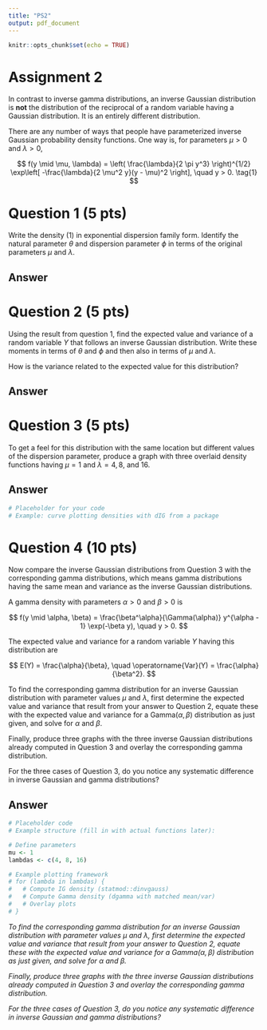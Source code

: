 ```yaml
---
title: "PS2"
output: pdf_document
---
```


```r
knitr::opts_chunk$set(echo = TRUE)
```

# Assignment 2

In contrast to inverse gamma distributions, an inverse Gaussian distribution is **not** the distribution of the reciprocal of a random variable having a Gaussian distribution. It is an entirely different distribution.  

There are any number of ways that people have parameterized inverse Gaussian probability density functions. One way is, for parameters $\mu > 0$ and $\lambda > 0$,

$$
f(y \mid \mu, \lambda) =
\left( \frac{\lambda}{2 \pi y^3} \right)^{1/2}
\exp\left[
-\frac{\lambda}{2 \mu^2 y}(y - \mu)^2
\right], \quad y > 0.
\tag{1}
$$

\newpage

# Question 1 (5 pts)

Write the density (1) in exponential dispersion family form. Identify the natural parameter $\theta$ and dispersion parameter $\phi$ in terms of the original parameters $\mu$ and $\lambda$.

## Answer


\newpage 

# Question 2 (5 pts)

Using the result from question 1, find the expected value and variance of a random variable $Y$ that follows an inverse Gaussian distribution. Write these moments in terms of $\theta$ and $\phi$ and then also in terms of $\mu$ and $\lambda$.  

How is the variance related to the expected value for this distribution?

## Answer


\newpage 

# Question 3 (5 pts)

To get a feel for this distribution with the same location but different values of the dispersion parameter, produce a graph with three overlaid density functions having $\mu = 1$ and $\lambda = 4, 8,$ and $16$.

## Answer

```r
# Placeholder for your code
# Example: curve plotting densities with dIG from a package

```

\newpage 

# Question 4 (10 pts)

Now compare the inverse Gaussian distributions from Question 3 with the corresponding gamma distributions, which means gamma distributions having the same mean and variance as the inverse Gaussian distributions.  

A gamma density with parameters $\alpha > 0$ and $\beta > 0$ is

$$
f(y \mid \alpha, \beta) =
\frac{\beta^\alpha}{\Gamma(\alpha)}
y^{\alpha - 1} \exp(-\beta y), \quad y > 0.
$$

The expected value and variance for a random variable $Y$ having this distribution are

$$
E(Y) = \frac{\alpha}{\beta}, \quad
\operatorname{Var}(Y) = \frac{\alpha}{\beta^2}.
$$

To find the corresponding gamma distribution for an inverse Gaussian distribution with parameter values $\mu$ and $\lambda$, first determine the expected value and variance that result from your answer to Question 2, equate these with the expected value and variance for a $\text{Gamma}(\alpha, \beta)$ distribution as just given, and solve for $\alpha$ and $\beta$.

Finally, produce three graphs with the three inverse Gaussian distributions already computed in Question 3 and overlay the corresponding gamma distribution.  

For the three cases of Question 3, do you notice any systematic difference in inverse Gaussian and gamma distributions?

## Answer

```r
# Placeholder code
# Example structure (fill in with actual functions later):

# Define parameters
mu <- 1
lambdas <- c(4, 8, 16)

# Example plotting framework
# for (lambda in lambdas) {
#   # Compute IG density (statmod::dinvgauss)
#   # Compute Gamma density (dgamma with matched mean/var)
#   # Overlay plots
# }
```

*To find the corresponding gamma distribution for an inverse Gaussian distribution with parameter values $\mu$ and $\lambda$, first determine the expected value and variance that result from your answer to Question 2, equate these with the expected value and variance for a $\text{Gamma}(\alpha, \beta)$ distribution as just given, and solve for $\alpha$ and $\beta$.*

*Finally, produce three graphs with the three inverse Gaussian distributions already computed in Question 3 and overlay the corresponding gamma distribution.*

*For the three cases of Question 3, do you notice any systematic difference in inverse Gaussian and gamma distributions?*


